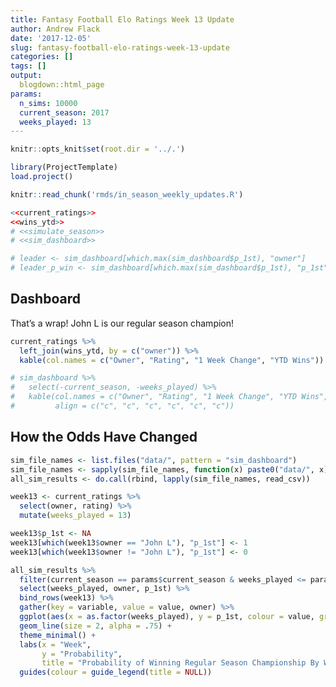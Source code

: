```yaml
---
title: Fantasy Football Elo Ratings Week 13 Update
author: Andrew Flack
date: '2017-12-05'
slug: fantasy-football-elo-ratings-week-13-update
categories: []
tags: []
output: 
  blogdown::html_page
params:
  n_sims: 10000
  current_season: 2017
  weeks_played: 13
---
```


```r
knitr::opts_knit$set(root.dir = '../.')
```
```r
library(ProjectTemplate)
load.project()
```

```r
knitr::read_chunk('rmds/in_season_weekly_updates.R')
```

```r
<<current_ratings>>
<<wins_ytd>>
# <<simulate_season>>
# <<sim_dashboard>>

# leader <- sim_dashboard[which.max(sim_dashboard$p_1st), "owner"]
# leader_p_win <- sim_dashboard[which.max(sim_dashboard$p_1st), "p_1st"]
```

## Dashboard

That's a wrap! John L is our regular season champion! 

```r
current_ratings %>% 
  left_join(wins_ytd, by = c("owner")) %>% 
  kable(col.names = c("Owner", "Rating", "1 Week Change", "YTD Wins"))

# sim_dashboard %>% 
#   select(-current_season, -weeks_played) %>% 
#   kable(col.names = c("Owner", "Rating", "1 Week Change", "YTD Wins", "Sim Wins", "P(1st)"),
#         align = c("c", "c", "c", "c", "c", "c"))
```

## How the Odds Have Changed
```r
sim_file_names <- list.files("data/", pattern = "sim_dashboard")
sim_file_names <- sapply(sim_file_names, function(x) paste0("data/", x), USE.NAMES = FALSE)
all_sim_results <- do.call(rbind, lapply(sim_file_names, read_csv))

week13 <- current_ratings %>% 
  select(owner, rating) %>% 
  mutate(weeks_played = 13)

week13$p_1st <- NA
week13[which(week13$owner == "John L"), "p_1st"] <- 1
week13[which(week13$owner != "John L"), "p_1st"] <- 0

all_sim_results %>% 
  filter(current_season == params$current_season & weeks_played <= params$weeks_played) %>%
  select(weeks_played, owner, p_1st) %>% 
  bind_rows(week13) %>% 
  gather(key = variable, value = value, owner) %>% 
  ggplot(aes(x = as.factor(weeks_played), y = p_1st, colour = value, group = value)) + 
  geom_line(size = 2, alpha = .75) +
  theme_minimal() +
  labs(x = "Week", 
       y = "Probability", 
       title = "Probability of Winning Regular Season Championship By Week") +
  guides(colour = guide_legend(title = NULL))
```

